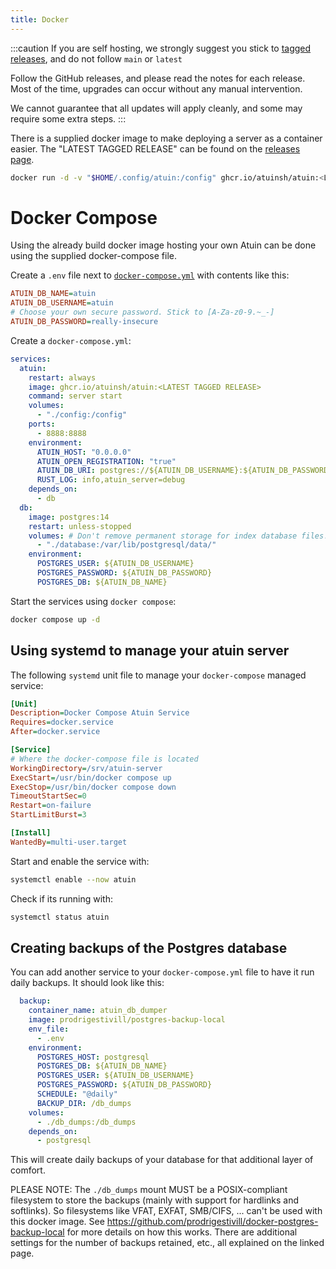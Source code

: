 ```yaml
---
title: Docker
---
```


:::caution
If you are self hosting, we strongly suggest you stick to [tagged releases](https://github.com/atuinsh/atuin/releases), and do not follow `main` or `latest`

Follow the GitHub releases, and please read the notes for each release. Most of the time, upgrades can occur without any manual intervention.

We cannot guarantee that all updates will apply cleanly, and some may require some extra steps.
:::

There is a supplied docker image to make deploying a server as a container easier. The "LATEST TAGGED RELEASE" can be found on the [releases page](https://github.com/atuinsh/atuin/releases).

```sh
docker run -d -v "$HOME/.config/atuin:/config" ghcr.io/atuinsh/atuin:<LATEST TAGGED RELEASE> server start
```

# Docker Compose

Using the already build docker image hosting your own Atuin can be done using the supplied docker-compose file.

Create a `.env` file next to [`docker-compose.yml`](https://github.com/atuinsh/atuin/raw/main/docker-compose.yml) with contents like this:

```ini
ATUIN_DB_NAME=atuin
ATUIN_DB_USERNAME=atuin
# Choose your own secure password. Stick to [A-Za-z0-9.~_-]
ATUIN_DB_PASSWORD=really-insecure
```

Create a `docker-compose.yml`:

```yaml
services:
  atuin:
    restart: always
    image: ghcr.io/atuinsh/atuin:<LATEST TAGGED RELEASE>
    command: server start
    volumes:
      - "./config:/config"
    ports:
      - 8888:8888
    environment:
      ATUIN_HOST: "0.0.0.0"
      ATUIN_OPEN_REGISTRATION: "true"
      ATUIN_DB_URI: postgres://${ATUIN_DB_USERNAME}:${ATUIN_DB_PASSWORD}@db/${ATUIN_DB_NAME}
      RUST_LOG: info,atuin_server=debug
    depends_on:
      - db
  db:
    image: postgres:14
    restart: unless-stopped
    volumes: # Don't remove permanent storage for index database files!
      - "./database:/var/lib/postgresql/data/"
    environment:
      POSTGRES_USER: ${ATUIN_DB_USERNAME}
      POSTGRES_PASSWORD: ${ATUIN_DB_PASSWORD}
      POSTGRES_DB: ${ATUIN_DB_NAME}
```

Start the services using `docker compose`:

```sh
docker compose up -d
```

## Using systemd to manage your atuin server

The following `systemd` unit file to manage your `docker-compose` managed service:

```ini
[Unit]
Description=Docker Compose Atuin Service
Requires=docker.service
After=docker.service

[Service]
# Where the docker-compose file is located
WorkingDirectory=/srv/atuin-server
ExecStart=/usr/bin/docker compose up
ExecStop=/usr/bin/docker compose down
TimeoutStartSec=0
Restart=on-failure
StartLimitBurst=3

[Install]
WantedBy=multi-user.target
```

Start and enable the service with:

```sh
systemctl enable --now atuin
```

Check if its running with:

```sh
systemctl status atuin
```

## Creating backups of the Postgres database

You can add another service to your `docker-compose.yml` file to have it run daily backups. It should look like this:

```yaml
  backup:
    container_name: atuin_db_dumper
    image: prodrigestivill/postgres-backup-local
    env_file:
      - .env
    environment:
      POSTGRES_HOST: postgresql
      POSTGRES_DB: ${ATUIN_DB_NAME}
      POSTGRES_USER: ${ATUIN_DB_USERNAME}
      POSTGRES_PASSWORD: ${ATUIN_DB_PASSWORD}
      SCHEDULE: "@daily"
      BACKUP_DIR: /db_dumps
    volumes:
      - ./db_dumps:/db_dumps
    depends_on:
      - postgresql
```

This will create daily backups of your database for that additional layer of comfort.

PLEASE NOTE: The `./db_dumps` mount MUST be a POSIX-compliant filesystem to store the backups (mainly with support for hardlinks and softlinks). So filesystems like VFAT, EXFAT, SMB/CIFS, ... can't be used with this docker image. See https://github.com/prodrigestivill/docker-postgres-backup-local for more details on how this works. There are additional settings for the number of backups retained, etc., all explained on the linked page.

